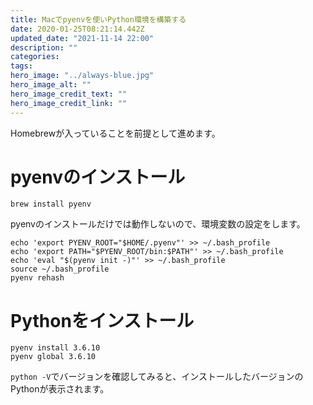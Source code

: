 ```yaml
---
title: Macでpyenvを使いPython環境を構築する
date: 2020-01-25T08:21:14.442Z
updated_date: "2021-11-14 22:00"
description: ""
categories:
tags:
hero_image: "../always-blue.jpg"
hero_image_alt: ""
hero_image_credit_text: ""
hero_image_credit_link: ""
---
```

Homebrewが入っていることを前提として進めます。
# pyenvのインストール
```
brew install pyenv
```

pyenvのインストールだけでは動作しないので、環境変数の設定をします。
```
echo 'export PYENV_ROOT="$HOME/.pyenv"' >> ~/.bash_profile
echo 'export PATH="$PYENV_ROOT/bin:$PATH"' >> ~/.bash_profile
echo 'eval "$(pyenv init -)"' >> ~/.bash_profile
source ~/.bash_profile
pyenv rehash
```

# Pythonをインストール
```
pyenv install 3.6.10
pyenv global 3.6.10
```

`python -V`でバージョンを確認してみると、インストールしたバージョンのPythonが表示されます。
